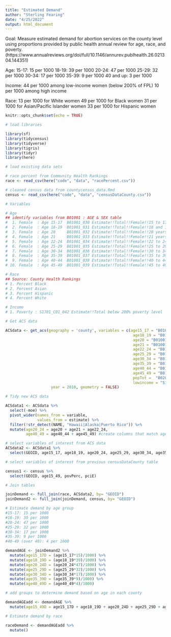 ```yaml
---
title: "Estimated Demand"
author: "Sterling Fearing"
date: "4/25/2022"
output: html_document
---
```

Goal: Measure estimated demand for abortion services on the county level using proportions provided by public health annual review for age, race, and poverty. (https://www.annualreviews.org/doi/full/10.1146/annurev.publhealth.26.021304.144351)

Age: 
15-17: 15 per 1000
18-19: 39 per 1000
20-24: 47 per 1000
25-29: 32 per 1000
30-34: 17 per 1000
35-39: 9 per 1000
40 and up: 3 per 1000

Income:
44 per 1000 among low-income women (below 200% of FPL)
10 per 1000 among high income

Race:
13 per 1000 for White women
49 per 1000 for Black women
31 per 1000 for Asian/Pacific Islander women
33 per 1000 for Hispanic women



```r
knitr::opts_chunk$set(echo = TRUE)
```


```r
# load libraries

library(sf)
library(tidycensus)
library(tidyverse)
library(tigris)
library(tidyr)
library(here)

```
```r
# load existing data sets

# race percent from Community Health Rankings
race <- read_csv(here("code", "data", "racePercent.csv"))

# cleaned census data from countycensus_data.Rmd
census <- read_csv(here("code", "data", "censusDataCounty.csv"))

```


```r
# Variables 

# Age 
## identify variables from B01001 : AGE & SEX table
#  1. Female  : Age 15-17  B01001_030 Estimate!!Total!!Female!!15 to 17 years
#  2. Female  : Age 18-19  B01001_031 Estimate!!Total!!Female!!18 and 19 years
#  3. Female  : Age 20     B01001_032 Estimate!!Total!!Female!!20 years
#  4. Female  : Age 21     B01001_033 Estimate!!Total!!Female!!21 years
#  5. Female  : Age 22-24  B01001_034 Estimate!!Total!!Female!!22 to 24 years
#  6. Female  : Age 25-29  B01001_035 Estimate!!Total!!Female!!25 to 29 years
#  7. Female  : Age 30-34  B01001_036 Estimate!!Total!!Female!!30 to 34 years
#  8. Female  : Age 35-39  B01001_037 Estimate!!Total!!Female!!35 to 39 years
#  9. Female  : Age 40-44  B01001_038 Estimate!!Total!!Female!!40 to 44 years
# 10. Female  : Age 45-49  B01001_039 Estimate!!Total!!Female!!45 to 49 years

# Race
## Source: County Health Rankings
# 1. Percent Black
# 2. Percent Asian
# 3. Percent Hispanic
# 4. Percent White 

# Income
# 1. Poverty : S1701_C01_042 Estimate!!Total below 200% poverty level

```

```r
# Get ACS data

ACSdata <- get_acs(geography = 'county', variables = c(age15_17 = "B01001_030",
                                                        age18_19 = "B01001_031",
                                                        age20 = "B01001_032",
                                                        age21 = "B01001_033",
                                                        age22_24 = "B01001_034",
                                                        age25_29 = "B01001_035",
                                                        age30_34 = "B01001_036",
                                                        age35_39 = "B01001_037",
                                                        age40_44 = "B01001_038",
                                                        age45_49 = "B01001_039",
                                                        popTot =  "B02001_001",
                                                        lowincome = "S1701_C01_042"),
                    year = 2018, geometry = FALSE)


```



```r
# Tidy new ACS data

ACSdata1 <- ACSdata %>%
  select(-moe) %>%
  pivot_wider(names_from = variable,
              values_from = estimate) %>%
  filter(!str_detect(NAME, "Hawaii|Alaska|Puerto Rico")) %>%
  mutate(age20_24 = age20 + age21 + age22_24,
         age40_49 = age40_44 + age45_49) #create columns that match age categories

```

```r
# select variables of interest from ACS data
ACSdata2 <- ACSdata1 %>%
  select(GEOID, age15_17, age18_19, age20_24, age25_29, age30_34, age35_39, age40_49, popTot, lowincome)

# select variables of interest from previous censusDataCounty table

census1 <- census %>%
  select(GEOID, age15_49, povPerc, pciE)
```

```r
# Join tables

joinDemand <- full_join(race, ACSdata2, by= "GEOID")
joinDemand2 <- full_join(joinDemand, census, by= "GEOID")

```

```r
# Estimate demand by age group
#15-17: 15 per 1000
#18-19: 39 per 1000
#20-24: 47 per 1000
#25-29: 32 per 1000
#30-34: 17 per 1000
#35-39: 9 per 1000
#40-49 (over 40): 4 per 1000

demandAGE <- joinDemand2 %>%
  mutate(age15_17D = (age15_17*15)/1000) %>%
  mutate(age18_19D = (age18_19*39)/1000) %>%
  mutate(age20_24D = (age20_24*47)/1000) %>%
  mutate(age25_29D = (age25_29*32)/1000) %>%
  mutate(age30_34D = (age30_34*17)/1000) %>%
  mutate(age35_39D = (age35_39*9)/1000) %>%
  mutate(age40_49D = (age40_49*4)/1000)

# add groups to determine demand based on age in each county

demandAGEadd <- demandAGE %>%
  mutate(age15_49D = age15_17D + age18_19D + age20_24D + age25_29D + age30_34D + age35_39D + age40_49D)


```

```r
# Estimate demand by race

raceDemand <- demandAGEadd %>%
  mutate()


```

